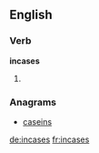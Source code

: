 ==English==

===Verb===
'''incases'''

# {{en-third-person singular of|incase}}

===Anagrams===
* [[caseins#English|caseins]]

[[de:incases]]
[[fr:incases]]